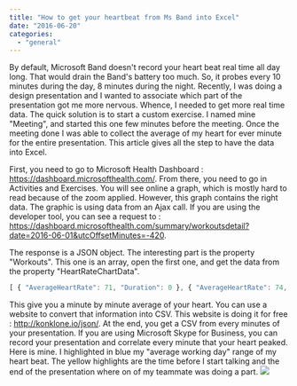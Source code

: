 ```yaml
---
title: "How to get your heartbeat from Ms Band into Excel"
date: "2016-06-20"
categories: 
  - "general"
---
```


By default, Microsoft Band doesn't record your heart beat real time all day long. That would drain the Band's battery too much. So, it probes every 10 minutes during the day, 8 minutes during the night. Recently, I was doing a design presentation and I wanted to associate which part of the presentation got me more nervous. Whence, I needed to get more real time data. The quick solution is to start a custom exercise. I named mine "Meeting", and started this one few minutes before the meeting. Once the meeting done I was able to collect the average of my heart for ever minute for the entire presentation. This article gives all the step to have the data into Excel.

First, you need to go to Microsoft Health Dashboard : https://dashboard.microsofthealth.com/. From there, you need to go in Activities and Exercises. You will see online a graph, which is mostly hard to read because of the zoom applied. However, this graph contains the right data. The graphic is using data from an Ajax call. If you are using the developer tool, you can see a request to : https://dashboard.microsofthealth.com/summary/workoutsdetail?date=2016-06-01&utcOffsetMinutes=-420.

The response is a JSON object. The interesting part is the property "Workouts". This one is an array, open the first one, and get the data from the property "HeartRateChartData".

```typescript
[ { "AverageHeartRate": 71, "Duration": 0 }, { "AverageHeartRate": 74, "Duration": 1 }, ... ] 
``` 
 This give you a minute by minute average of your heart. You can use a website to convert that information into CSV. This website is doing it for free : http://konklone.io/json/. At the end, you get a CSV from every minutes of your presentation. If you are using Microsoft Skype for Business, you can record your presentation and correlate every minute that your heart peaked. Here is mine. I highlighted in blue my "average working day" range of my heart beat. The yellow highlights are the time before I start talking and the end of the presentation where on of my teammate was doing a part. ![](images/heartbeat-1024x604.png)
